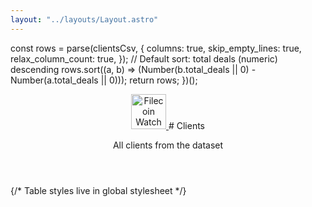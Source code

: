 ```yaml
---
layout: "../layouts/Layout.astro"
---
```



  const rows = parse(clientsCsv, {
    columns: true,
    skip_empty_lines: true,
    relax_column_count: true,
  });
  // Default sort: total deals (numeric) descending
  rows.sort((a, b) => (Number(b.total_deals || 0) - Number(a.total_deals || 0)));
  return rows;
})();

<header class="site-header">
  <a href={import.meta.env.BASE_URL} aria-label="Filecoin Watch home">
    <img
      src={import.meta.env.BASE_URL + 'favicon.svg'}
      alt="Filecoin Watch"
      width="56"
      height="56"
      decoding="async"
      loading="eager"
      fetchpriority="high"
    />
  </a>
  # Clients

  <p class="subhead">All clients from the dataset</p>
</header>

<ClientsTable rows={clients} pageSize={50} baseUrl={import.meta.env.BASE_URL} />

{/* Table styles live in global stylesheet */}
